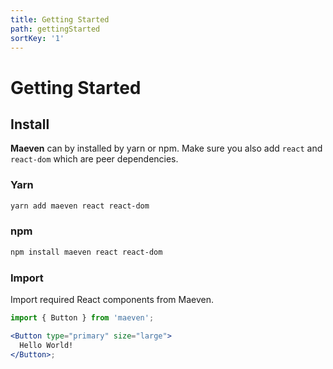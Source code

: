```yaml
---
title: Getting Started
path: gettingStarted
sortKey: '1'
---
```


# Getting Started

## Install

**Maeven** can by installed by yarn or npm. Make sure you also add `react` and `react-dom` which are peer dependencies.

### Yarn

```bash
yarn add maeven react react-dom
```

### npm

```bash
npm install maeven react react-dom
```

### Import

Import required React components from Maeven.

```jsx
import { Button } from 'maeven';

<Button type="primary" size="large">
  Hello World!
</Button>;
```
